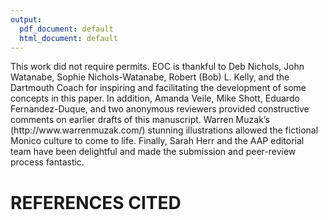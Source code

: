 ```yaml
---
output:
  pdf_document: default
  html_document: default
---
```

This work did not require permits. EOC is thankful to Deb Nichols, John Watanabe, Sophie Nichols-Watanabe, Robert (Bob) L. Kelly, and the Dartmouth Coach for inspiring and facilitating the development of some concepts in this paper. In addition, Amanda Veile, Mike Shott, Eduardo Fernandez-Duque, and two anonymous reviewers provided constructive comments on earlier drafts of this manuscript. Warren Muzak's (http://www.warrenmuzak.com/) stunning illustrations allowed the fictional Monico culture to come to life. Finally, Sarah Herr and the AAP editorial team have been delightful and made the submission and peer-review process fantastic.    

\newpage

# REFERENCES CITED
